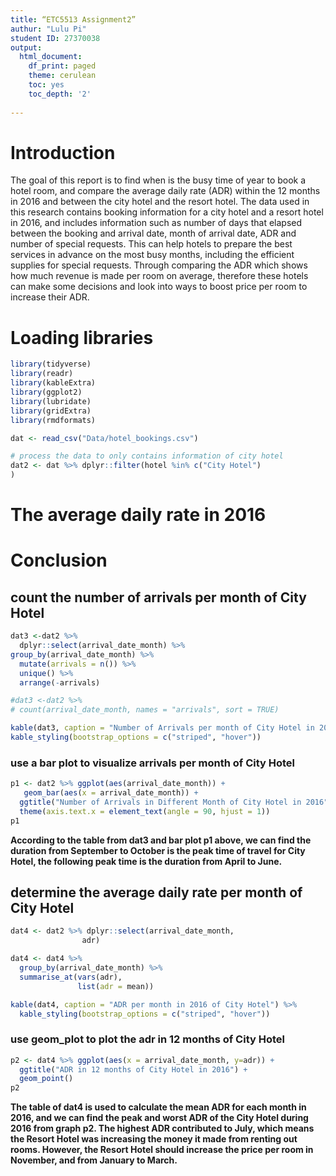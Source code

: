 ```yaml
---
title: “ETC5513 Assignment2”
authur: "Lulu Pi"
student ID: 27370038
output:
  html_document:
    df_print: paged
    theme: cerulean
    toc: yes
    toc_depth: '2'
  
---
```


# Introduction 
The goal of this report is to find when is the busy time of year to book a hotel room, and compare the average daily rate (ADR) within the 12 months in 2016 and between the city hotel and the resort hotel. 
The data used in this research contains booking information for a city hotel and a resort hotel in 2016, and includes information such as number of days that elapsed between the booking and arrival date, month of arrival date, ADR and number of special requests. 
This can help hotels to prepare the best services in advance on the most busy months, including the efficient supplies for special requests. Through comparing the ADR which shows how much revenue is made per room on average, therefore these hotels can make some decisions and look into ways to boost price per room to increase their ADR. 


# Loading libraries

```r
library(tidyverse)
library(readr)
library(kableExtra)
library(ggplot2)
library(lubridate)
library(gridExtra)
library(rmdformats)

```

```r
dat <- read_csv("Data/hotel_bookings.csv")
```

```r
# process the data to only contains information of city hotel
dat2 <- dat %>% dplyr::filter(hotel %in% c("City Hotel")
)
```

# The average daily rate in 2016


# Conclusion



## count the number of arrivals per month of City Hotel
```r
dat3 <-dat2 %>%
  dplyr::select(arrival_date_month) %>%
group_by(arrival_date_month) %>%
  mutate(arrivals = n()) %>%
  unique() %>%
  arrange(-arrivals)

#dat3 <-dat2 %>%  
# count(arrival_date_month, names = "arrivals", sort = TRUE)

kable(dat3, caption = "Number of Arrivals per month of City Hotel in 2016") %>%
kable_styling(bootstrap_options = c("striped", "hover"))
```

### use a bar plot to visualize arrivals per month of City Hotel
```r
p1 <- dat2 %>% ggplot(aes(arrival_date_month)) +
   geom_bar(aes(x = arrival_date_month)) +
  ggtitle("Number of Arrivals in Different Month of City Hotel in 2016") + 
  theme(axis.text.x = element_text(angle = 90, hjust = 1))
p1
```

**According to the table from dat3 and bar plot p1 above, we can find the duration from September to October is the peak time of travel for City Hotel, the following peak time is the duration from April to June.**

## determine the average daily rate per month of City Hotel
```r
dat4 <- dat2 %>% dplyr::select(arrival_date_month,
                adr)

dat4 <- dat4 %>%
  group_by(arrival_date_month) %>%
  summarise_at(vars(adr),
               list(adr = mean))

kable(dat4, caption = "ADR per month in 2016 of City Hotel") %>%
  kable_styling(bootstrap_options = c("striped", "hover"))

```

### use geom_plot to plot the adr in 12 months of City Hotel
```r
p2 <- dat4 %>% ggplot(aes(x = arrival_date_month, y=adr)) +
  ggtitle("ADR in 12 months of City Hotel in 2016") +
  geom_point()
p2
```  

**The table of dat4 is used to calculate the mean ADR for each month in 2016, and we can find the peak and worst ADR of the City Hotel during 2016 from graph p2. The highest ADR contributed to July, which means the Resort Hotel was increasing the money it made from renting out rooms. However, the Resort Hotel should increase the price per room in November, and from January to March.**


